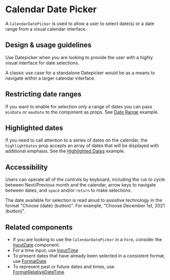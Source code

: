 
<Meta title="Components/Selections/CalendarDatePicker/Docs" />

# Calendar Date Picker

A `CalendarDatePicker` is used to allow a user to select date(s) or a date range
from a visual calendar interface.

## Design & usage guidelines

Use Datepicker when you are looking to provide the user with a highly visual
interface for date selections.

A classic use case for a standalone Datepicker would be as a means to navigate
within a larger calendar interface.

## Restricting date ranges

If you want to enable for selection only a range of dates you can pass `minDate`
or `maxDate` to the component as props. See
[Date Range](../?path=/story/components-selections-datepicker-web--min-date-max-date)
example.

## Highlighted dates

If you need to call attention to a series of dates on the calendar, the
`highlightDates` prop accepts an array of dates that will be displayed with
additional emphasis. See the
[Highlighted Dates](?path=/story/components-selections-datepicker-web--restricted-date-range)
example.

## Accessibility

Users can operate all of the controls by keyboard, including the `tab` to cycle
between Next/Previous month and the calendar, arrow keys to navigate between
dates, and `space` and/or `return` to make selections.

The date available for selection is read aloud to assistive technology in the
format "Choose {date} (button)". For example, "Choose December 1st, 2021
(button)".

## Related components

- If you are looking to use the `CalendarDatePicker` in a `Form`, consider the
  [InputDate](../?path=/docs/components-forms-and-inputs-inputdate-docs--page)
  component.
- For a time input, use
  [InputTime](../?path=/docs/components-forms-and-inputs-inputtime-docs--page)
- To present dates that have already been selected in a consistent format, use
  [FormatDate](../?path=/docs/components-utilities-formatdate-docs--page)
- To represent past or future dates and times, use
  [FormatRelativeDateTime](../?path=/docs/components-utilities-formatrelativedatetime-docs--page)
